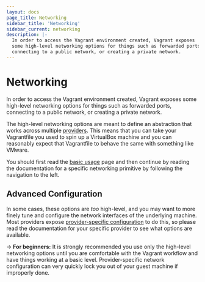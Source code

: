 ```yaml
---
layout: docs
page_title: Networking
sidebar_title: 'Networking'
sidebar_current: networking
description: |-
  In order to access the Vagrant environment created, Vagrant exposes
  some high-level networking options for things such as forwarded ports,
  connecting to a public network, or creating a private network.
---
```


# Networking

In order to access the Vagrant environment created, Vagrant exposes
some high-level networking options for things such as forwarded ports,
connecting to a public network, or creating a private network.

The high-level networking options are meant to define an abstraction that
works across multiple [providers](/docs/providers/). This means that
you can take your Vagrantfile you used to spin up a VirtualBox machine and
you can reasonably expect that Vagrantfile to behave the same with something
like VMware.

You should first read the [basic usage](/docs/networking/basic_usage) page
and then continue by reading the documentation for a specific networking
primitive by following the navigation to the left.

## Advanced Configuration

In some cases,
these options are _too_ high-level, and you may want to more finely tune
and configure the network interfaces of the underlying machine. Most
providers expose [provider-specific configuration](/docs/providers/configuration)
to do this, so please read the documentation for your specific provider
to see what options are available.

-> **For beginners:** It is strongly recommended you use
only the high-level networking options until you are comfortable
with the Vagrant workflow and have things working at a basic level.
Provider-specific network configuration can very quickly lock you out
of your guest machine if improperly done.
